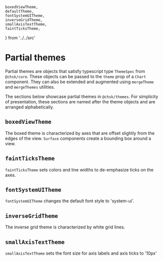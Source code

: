     boxedViewTheme,
    defaultTheme,
    fontSystemUITheme,
    inverseGridTheme,
    smallAxisTextTheme,
    faintTicksTheme,
} from '../../src'

<Meta title="Addons/Themes/Partial themes" />

# Partial themes

Partial themes are objects that satisfy typescript type `ThemeSpec` from `@chsk/core`.
These objects can be passed to the `theme` prop of a `Chart` component.
They can also be extended and augmented using `mergeTheme` and `mergeThemes` utilities.

The sections below showcase partial themes in `@chsk/themes`.
For simplicity of presentation, these sections are named after the theme objects and are arranged alphabetically.

## `boxedViewTheme`

The boxed theme is characterized by axes that are offset slightly from the edges of the view. `Surface` components create a bounding box around a view.

<Canvas>
    <Story name="boxed view">
        <ThemeController
            chart={ThemeScatterChart}
            chartId={'chartBoxed'}
            themes={{ boxedViewTheme, defaultTheme }}
        />
    </Story>
</Canvas>

## `faintTicksTheme`

`faintTicksTheme` sets colors and line widths to de-emphasize ticks on the axes.

<Canvas>
    <Story name="faint ticks">
        <ThemeController
            chart={ThemeScatterChart}
            chartId={'pieceFaintTicks'}
            themes={{ faintTicksTheme, defaultTheme }}
        />
    </Story>
</Canvas>

## `fontSystemUITheme`

`fontSystemUITheme` changes the default font style to 'system-ui'.

<Canvas>
    <Story name="font system-ui">
        <ThemeController
            chart={ThemeScatterChart}
            chartId={'pieceFontSystemUI'}
            themes={{ fontSystemUITheme, defaultTheme }}
        />
    </Story>
</Canvas>

## `inverseGridTheme`

The inverse grid theme is characterized by white grid lines.

<Canvas>
    <Story name="inverse grid">
        <ThemeController
            chart={ThemeScatterChart}
            chartId={'chartInverseGrid'}
            themes={{ inverseGridTheme, defaultTheme }}
        />
    </Story>
</Canvas>

## `smallAxisTextTheme`

`smallAxisTextTheme` sets the font size for axis labels and axis ticks to '10px'

<Canvas>
    <Story name="small axis text">
        <ThemeController
            chart={ThemeScatterChart}
            chartId={'pieceSmallAxisText'}
            themes={{ smallAxisTextTheme, defaultTheme }}
        />
    </Story>
</Canvas>
